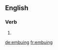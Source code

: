 ==English==

===Verb===
{{head|en}}

# {{present participle of|embus}}

[[de:embuing]]
[[fr:embuing]]